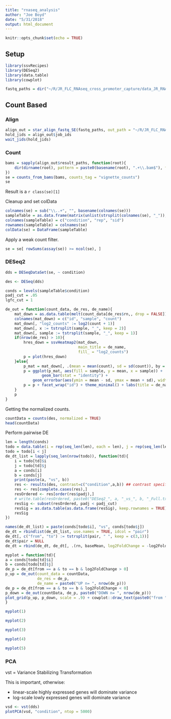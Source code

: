 ```yaml
---
title: "rnaseq_analysis"
author: "Joe Boyd"
date: "5/31/2018"
output: html_document
---
```


```r
knitr::opts_chunk$set(echo = TRUE)
```

## Setup

```r
library(ssvRecipes)
library(DESeq2)
library(data.table)
library(cowplot)
```

```r
fastq_paths = dir("~/R/JR_FLC_RNAseq_cross_promoter_capture/data_JR_RNAseq/fastqs/", full.names = TRUE)
```

## Count Based

### Align 

```r
align_out = star_align_fastq_SE(fastq_paths, out_path = "~/R/JR_FLC_RNAseq_cross_promoter_capture/data_JR_RNAseq/alignments/")
hold_jids = align_out$job_ids
wait_jids(hold_jids)
```

### Count

```r
bams = sapply(align_out$result_paths, function(root){
    dir(dirname(root), pattern = paste0(basename(root), ".+\\.bam$"), full.names = TRUE)
})
se = counts_from_bams(bams, counts_tag = "vignette_counts")
se
```

Result is a `r class(se)[1]`

Cleanup and set colData

```r
colnames(se) = sub("\\..+", "", basename(colnames(se)))
sampleTable = as.data.frame(matrix(unlist(strsplit(colnames(se), "_")), byrow = TRUE, nrow = length(bams)))
colnames(sampleTable) = c("condition", "rep", "sid")
rownames(sampleTable) = colnames(se)
colData(se) = DataFrame(sampleTable)
```

Apply a weak count filter.

```r
se = se[ rowSums(assay(se)) >= ncol(se), ]
```

### DESeq2

```r
dds = DESeqDataSet(se, ~ condition)
```

```r
des <- DESeq(dds)
```

```r
conds = levels(sampleTable$condition)
padj_cut = .05
lgfc_cut = 1

de_out = function(count_data, de_res, de_name){
    mat_down = as.data.table(melt(count_data[de_res$rn,, drop = FALSE]))
    colnames(mat_down) = c("id", "sample", "count")
    mat_down[, "log2_counts" := log2(count + 1)]
    mat_down[, x := tstrsplit(sample, "_", keep = 2)]
    mat_down[, sample := tstrsplit(sample, "_", keep = 1)]
    if(nrow(de_res) > 10){
        hres_down = ssvHeatmap2(mat_down, 
                                main_title = de_name, 
                                fill_ = "log2_counts")
        p = plot(hres_down)
    }else{
        p_mat = mat_down[, .(mean = mean(count), sd = sd(count)), by = .(id, sample)]
        p = ggplot(p_mat, aes(fill = sample, y = mean, x = sample)) + 
                geom_bar(stat = "identity") +
            geom_errorbar(aes(ymin = mean - sd, ymax = mean + sd), width = .2)
        p = p + facet_wrap("id") + theme_minimal() + labs(title = de_name)
    }
    p
}
```

Getting the normalized counts.

```r
countData = counts(des, normalized = TRUE)
head(countData)
```

Perform pairwise DE

```r
len = length(conds)
todo = data.table(i = rep(seq_len(len), each = len), j = rep(seq_len(len), len))
todo = todo[i < j]
de_dt_list = lapply(seq_len(nrow(todo)), function(td){
    i = todo[td]$i
    j = todo[td]$j
    a = conds[i]
    b = conds[j]
    print(paste(a, "vs", b))
    res <- results(des, contrast=c("condition",a,b)) ## contrast specifies conditions to be tested
    res <- res[complete.cases(res),]
    resOrdered <- res[order(res$padj),]
    # write.table(resOrdered, paste0("DESeq2_", a, "_vs_", b, "_Full.txt"), sep = "\t", quote = FALSE)
    resSig <- subset(resOrdered, padj < padj_cut)
    resSig = as.data.table(as.data.frame(resSig), keep.rownames = TRUE)
    resSig
})

names(de_dt_list) = paste(conds[todo$i], "vs", conds[todo$j])
de_dt = rbindlist(de_dt_list, use.names = TRUE, idcol = "pair")
de_dt[, c("from", "to") := tstrsplit(pair, " ", keep = c(3,1))]
de_dt$pair = NULL
de_dt = rbind(de_dt, de_dt[, .(rn, baseMean, log2FoldChange = -log2FoldChange, lfcSE, stat, pvalue, padj, from = to, to = from)])
```

```r
myplot = function(td){
a = conds[todo[td]$i]
b = conds[todo[td]$j]
de_p = de_dt[from == a & to == b & log2FoldChange > 0]
p_up = de_out(count_data = countData, 
              de_res = de_p, 
              de_name = paste0("UP n= ", nrow(de_p)))
de_p = de_dt[from == a & to == b & log2FoldChange < 0]
p_down = de_out(countData, de_p, paste0("DOWN n= ", nrow(de_p)))    
plot_grid(p_up, p_down, scale = .9) + cowplot::draw_text(paste0("from ", a, " to ", b, "."), y = 1, vjust = 1, size = 16)
}
```

```r
myplot(1)
```

```r
myplot(2)
```

```r
myplot(3)
```

```r
myplot(4)
```

```r
myplot(5)
```

### PCA

vst = Variance Stabilizing Transformation

This is important, otherwise:

* linear-scale highly expressed genes will dominate variance
* log-scale lowly expressed genes will dominate variance

```r
vsd <- vst(dds)
plotPCA(vsd, "condition", ntop = 5000)
```

